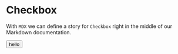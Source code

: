 
<Meta title="Layout/Grid" />

# Checkbox

With `MDX` we can define a story for `Checkbox` right in the middle of our
Markdown documentation.

<Canvas>
  <button>hello</button>
</Canvas>
